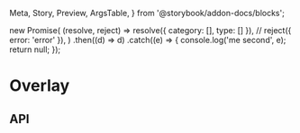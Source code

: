   Meta,
  Story,
  Preview,
  ArgsTable,
} from '@storybook/addon-docs/blocks';

  new Promise(
    (resolve, reject) =>
      resolve({ category: [], type: [] }),
    // reject({ error: 'error' }),
  )
    .then((d) => d)
    .catch((e) => {
      console.log('me second', e);
      return null;
    });

<Meta title="Search/Overlay" component={Overlay} />

# Overlay

<Preview>
  <Story name="Overlay">
    <Overlay searchRequest={searchRequest} />
  </Story>
</Preview>

## API

<ArgsTable of={Overlay} />
